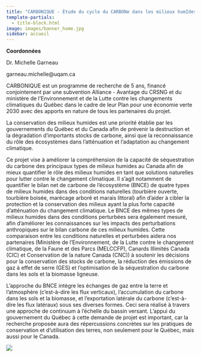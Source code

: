 ```yaml
---
title: "CARBONIQUE - Étude du cycle du CARBONe dans les milieux humIdes du QUÉbec"
template-partials:
  - title-block.html
image: images/banner_home.jpg
sidebar: accueil
---
```


::: {.column-margin}
**Coordonnées**

Dr. Michelle Garneau

garneau.michelle@uqam.ca

:::

CARBONIQUE est un programme de recherche de 5 ans, financé conjointement par une subvention Alliance - Avantage du CRSNG et du ministère de l'Environnement et de la Lutte contre les changements climatiques du Québec dans le cadre de leur Plan pour une économie verte 2030 avec des apports en nature de tous les partenaires du projet.

La conservation des milieux humides est une priorité établie par les gouvernements du Québec et du Canada afin de prévenir la destruction et la dégradation d'importants stocks de carbone, ainsi que la reconnaissance du rôle des écosystèmes dans l'atténuation et l'adaptation au changement climatique.

Ce projet vise à améliorer la compréhension de la capacité de séquestration du carbone des principaux types de milieux humides au Canada afin de mieux quantifier le rôle des milieux humides en tant que solutions naturelles pour lutter contre le changement climatique. Il s'agit notamment de quantifier le bilan net de carbone de l'écosystème (BNCE) de quatre types de milieux humides dans des conditions naturelles (tourbière ouverte, tourbière boisée, marécage arboré et marais littoral) afin d'aider à cibler la protection et la conservation des milieux ayant la plus forte capacité d'atténuation du changement climatique. Le BNCE des mêmes types de milieux humides dans des conditions perturbées sera également mesuré, afin d'améliorer les connaissances sur les impacts des perturbations anthropiques sur le bilan carbone de ces milieux humides. Cette comparaison entre les conditions naturelles et perturbées aidera nos partenaires (Ministère de l'Environnement, de la Lutte contre le changement climatique, de la Faune et des Parcs (MELCCFP), Canards Illimités Canada (CIC) et Conservation de la nature Canada (CNC)) à soutenir les décisions pour la conservation des stocks de carbone, la réduction des émissions de gaz à effet de serre (GES) et l'optimisation de la séquestration du carbone dans les sols et la biomasse ligneuse.  

L'approche du BNCE intègre les échanges de gaz entre la terre et l'atmosphère (c'est-à-dire les flux verticaux), l'accumulation du carbone dans les sols et la biomasse, et l'exportation latérale du carbone (c'est-à-dire les flux latéraux) sous ses diverses formes. Ceci sera réalisé à travers une approche de continuum à l'échelle du bassin versant. L'appui du gouvernement du Québec à cette demande de projet est important, car la recherche proposée aura des répercussions concrètes sur les pratiques de conservation et d'utilisation des terres, non seulement pour le Québec, mais aussi pour le Canada.

![](./images/NECB.png){fig-align="center"}

<!--<form action="http://formspree.io/you@email.com">
<input type="email" name="_replyto">\
<textarea   name="body"></textarea>\
<input type="submit" value="Send">
</form>
-->
